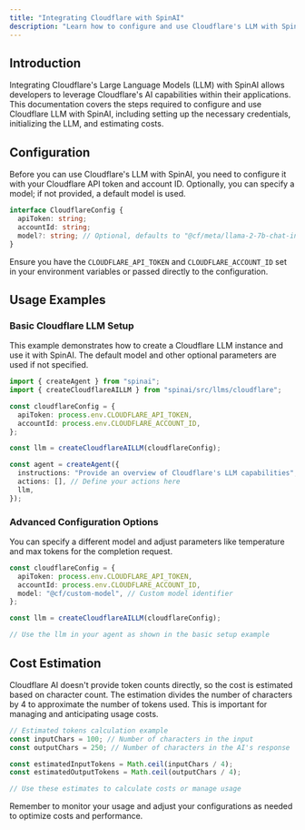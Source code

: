 ```yaml
---
title: "Integrating Cloudflare with SpinAI"
description: "Learn how to configure and use Cloudflare's LLM with SpinAI for enhanced AI capabilities."
---
```


## Introduction

Integrating Cloudflare's Large Language Models (LLM) with SpinAI allows developers to leverage Cloudflare's AI capabilities within their applications. This documentation covers the steps required to configure and use Cloudflare LLM with SpinAI, including setting up the necessary credentials, initializing the LLM, and estimating costs.

## Configuration

Before you can use Cloudflare's LLM with SpinAI, you need to configure it with your Cloudflare API token and account ID. Optionally, you can specify a model; if not provided, a default model is used.

```typescript
interface CloudflareConfig {
  apiToken: string;
  accountId: string;
  model?: string; // Optional, defaults to "@cf/meta/llama-2-7b-chat-int8"
}
```

Ensure you have the `CLOUDFLARE_API_TOKEN` and `CLOUDFLARE_ACCOUNT_ID` set in your environment variables or passed directly to the configuration.

## Usage Examples

### Basic Cloudflare LLM Setup

This example demonstrates how to create a Cloudflare LLM instance and use it with SpinAI. The default model and other optional parameters are used if not specified.

```typescript
import { createAgent } from "spinai";
import { createCloudflareAILLM } from "spinai/src/llms/cloudflare";

const cloudflareConfig = {
  apiToken: process.env.CLOUDFLARE_API_TOKEN,
  accountId: process.env.CLOUDFLARE_ACCOUNT_ID,
};

const llm = createCloudflareAILLM(cloudflareConfig);

const agent = createAgent({
  instructions: "Provide an overview of Cloudflare's LLM capabilities",
  actions: [], // Define your actions here
  llm,
});
```

### Advanced Configuration Options

You can specify a different model and adjust parameters like temperature and max tokens for the completion request.

```typescript
const cloudflareConfig = {
  apiToken: process.env.CLOUDFLARE_API_TOKEN,
  accountId: process.env.CLOUDFLARE_ACCOUNT_ID,
  model: "@cf/custom-model", // Custom model identifier
};

const llm = createCloudflareAILLM(cloudflareConfig);

// Use the llm in your agent as shown in the basic setup example
```

## Cost Estimation

Cloudflare AI doesn't provide token counts directly, so the cost is estimated based on character count. The estimation divides the number of characters by 4 to approximate the number of tokens used. This is important for managing and anticipating usage costs.

```typescript
// Estimated tokens calculation example
const inputChars = 100; // Number of characters in the input
const outputChars = 250; // Number of characters in the AI's response

const estimatedInputTokens = Math.ceil(inputChars / 4);
const estimatedOutputTokens = Math.ceil(outputChars / 4);

// Use these estimates to calculate costs or manage usage
```

Remember to monitor your usage and adjust your configurations as needed to optimize costs and performance.